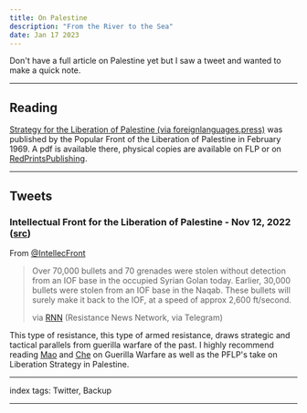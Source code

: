 ```yaml
---
title: On Palestine
description: "From the River to the Sea"
date: Jan 17 2023
---
```


Don't have a full article on Palestine yet but I saw a tweet and wanted to make a quick note.

---

## Reading

[Strategy for the Liberation of Palestine (via foreignlanguages.press)](https://foreignlanguages.press/colorful-classics/strategy-for-the-liberation-of-palestine-pflp/) was published by the Popular Front of the Liberation of Palestine in February 1969. A pdf is available there, physical copies are available on FLP or on [RedPrintsPublishing](https://www.lulu.com/shop/popular-front-for-the-liberation-of-palestine-and-marxist-leninist-reading-hub/strategy-for-the-liberation-of-palestine/paperback/product-zqy9pp.html?page=1&pageSize=4).

---

## Tweets

### Intellectual Front for the Liberation of Palestine - Nov 12, 2022 ([src](https://twitter.com/IntellecFront/status/1591452987897294849))

From [@IntellecFront](https://twitter.com/IntellecFront)

> Over 70,000 bullets and 70 grenades were stolen without detection from an IOF base in the occupied Syrian Golan today. Earlier, 30,000 bullets were stolen from an IOF base in the Naqab. These bullets will surely make it back to the IOF, at a speed of approx 2,600 ft/second.
>
> via [RNN](https://t.me/PalestineResist) (Resistance News Network, via Telegram)

This type of resistance, this type of armed resistance, draws strategic and tactical parallels from guerilla warfare of the past. I highly recommend reading [Mao](/posts/on-mao) and [Che](/posts/on-che) on Guerilla Warfare as well as the PFLP's take on Liberation Strategy in Palestine.

---

index tags: Twitter, Backup

---
